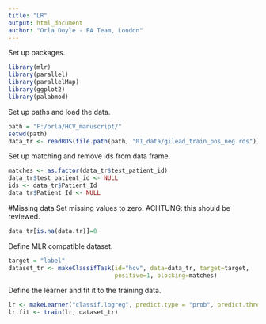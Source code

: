 ```yaml
---
title: "LR"
output: html_document
author: "Orla Doyle - PA Team, London"
---
```

Set up packages. 
```r
library(mlr)
library(parallel)
library(parallelMap)
library(ggplot2)
library(palabmod)
```

Set up paths and load the data. 
```r
path = "F:/orla/HCV_manuscript/"
setwd(path)
data_tr <- readRDS(file.path(path, "01_data/gilead_train_pos_neg.rds"))
```

Set up matching and remove ids from data frame. 
```r
matches <- as.factor(data_tr$test_patient_id)
data_tr$test_patient_id <- NULL
ids <- data_tr$Patient_Id
data_tr$Patient_Id <- NULL
```

#Missing data
Set missing values to zero. ACHTUNG: this should be reviewed. 
```r
data_tr[is.na(data.tr)]=0
```

Define MLR compatible dataset. 
```r
target = "label"
dataset_tr <- makeClassifTask(id="hcv", data=data_tr, target=target, 
                              positive=1, blocking=matches)

```

Define the learner and fit it to the training data. 
```r
lr <- makeLearner("classif.logreg", predict.type = "prob", predict.threshold = 0.5)
lr.fit <- train(lr, dataset_tr)
```

